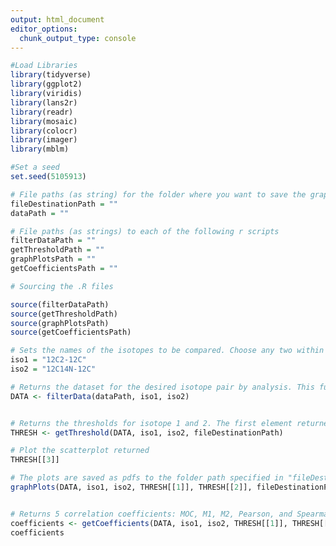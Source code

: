 ---
output: html_document
editor_options: 
  chunk_output_type: console
---
```{r}
#Load Libraries
library(tidyverse)
library(ggplot2)
library(viridis)
library(lans2r)
library(readr)
library(mosaic)
library(colocr)
library(imager)
library(mblm)
```

```{r}
#Set a seed
set.seed(5105913)

# File paths (as string) for the folder where you want to save the graphs ("fileDestinationPath"), and the folder in which the original data is located ("dataPath")
fileDestinationPath = ""
dataPath = ""

# File paths (as strings) to each of the following r scripts
filterDataPath = ""
getThresholdPath = ""
graphPlotsPath = ""
getCoefficientsPath = ""

# Sourcing the .R files

source(filterDataPath)
source(getThresholdPath)
source(graphPlotsPath)
source(getCoefficientsPath)
```

```{r}
# Sets the names of the isotopes to be compared. Choose any two within the sample data ("12C-12C", "12C14N-12C", "12C15N-12C14N", "32S-12C")
iso1 = "12C2-12C"
iso2 = "12C14N-12C"

# Returns the dataset for the desired isotope pair by analysis. This function returns the MatLab file in a useable form for R for only the selected isotope pair by analysis.
DATA <- filterData(dataPath, iso1, iso2)


# Returns the thresholds for isotope 1 and 2. The first element returned corresponds to isotope 1 threshold, second element returned corresponds to isotope 2 threshold, third element returned is the scatterplot with the regression line and thresholds
THRESH <- getThreshold(DATA, iso1, iso2, fileDestinationPath)

# Plot the scatterplot returned
THRESH[[3]]

# The plots are saved as pdfs to the folder path specified in "fileDestinationPath", which is the 6th argument of the graphPlots function
graphPlots(DATA, iso1, iso2, THRESH[[1]], THRESH[[2]], fileDestinationPath)


# Returns 5 correlation coefficients: MOC, M1, M2, Pearson, and Spearman
coefficients <- getCoefficients(DATA, iso1, iso2, THRESH[[1]], THRESH[[2]], final_color)
coefficients
```

